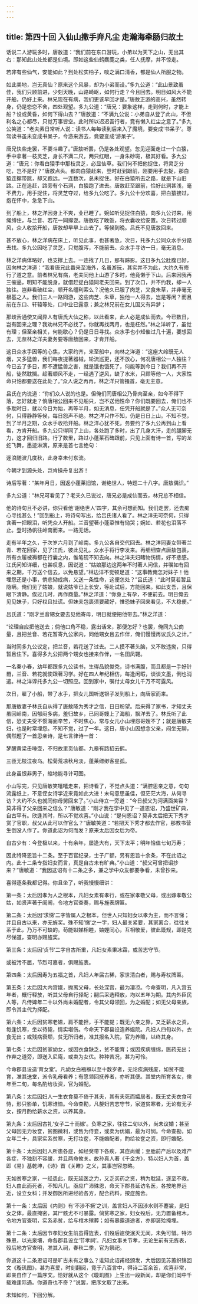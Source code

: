 ```yaml
---
---
---
```

title: 第四十回 入仙山撒手弃凡尘 走瀚海牵肠归故土
---



话说二人游玩多时，唐敖道：“我们前在东口游玩，小弟以为天下之山，无出其右：那知此山处处都是仙境。即如这些仙鹤麋鹿之类，任人抚摩，并不惊走。

若非有些仙气，安能如此？到处松实柏子，啖之满口清香，都是仙人所服之物。

如此美地，岂无真仙？原来这个风暴，却为小弟而设。”多九公道：“此山景致虽佳，我们只顾前进，少刻天晚，山路崎岖，如何行走？今且回去。明日如风大不能开船，仍好上来。林兄现在有病，我们更该早回才是。”唐敖正游的高兴，虽然转身，仍是恋恋不舍，四处观望。多九公道：“唐兄：要象这样，走到何时，才能上船？设或黄昏，如何下得山去？”唐敖道：“不满九公说：小弟自从登了此山，不但利名之心都尽，只觉万事皆空。此时所以迟迟吾行者，竟有懒入红尘之意了。”多九公笑道：“老夫素日常听人说：读书人每每读到后来入了魔境，要变成‘书呆子’。尊驾读书虽未变成书呆子，今游来游去，竟要变成‘游呆子’。

唐兄快些走罢，不要斗趣了。”唐敖听罢，仍是各处观望。忽见迎面走过一个白猿，手中拿著一枝灵芝，身长不满二尺，两只红眼，一身朱砂斑，极其好看。多九公道：“唐兄：你看白猿手中那枝灵芝，必显仙草。我们何不把他捉住，将灵芝分吃，岂不是好？”唐敖点头。都向白猿赶来，登时赶到跟前，刚要用手去捉，那白猿连撺带跳，却又跑远。一连数次，总未捉住。好在白猿所去之路，就是下山旧路。正在追赶，路旁有个石洞，白猿跑了进去。唐敖赶至跟前，恰好此洞甚浅，毫不费力，用手捉住，将灵芝夺过，给多九公吃了。多九公十分欢喜，把白猿接过，抱在怀中，急急下山。

到了船上，林之洋因身上不爽，业已睡了。婉如听见捉住白猿，向多九公讨来，用绳缚住，与兰音、若花一同撺耍。唐敖吃了晚饭，将衣囊收拾安置。次日转过顺风，众人收拾开船，唐敖却早早上山去了。等候到晚。吕氏不见唐敖回来。

甚不放心，林之洋病在床上，听见此事，也甚著急，次日，托多九公同众水手分路去找。多九公因吃了灵芝，只觉腹泻，不能前去。众水手寻访一日，毫无消息。

林之洋病体略好，也支撑上去。一连找了几日，那有踪影。这日多九公肚腹已好，因向林之洋道：“我看唐兄此番来至海外，名虽游玩，其实并不为此，大约久有修行了道之意。前者林兄有病，老夫同他上山游了多时，他竟懒于下山。后来因我再三催逼，明知不能脱身，就借赶捉白猿同老夫回来。到了次口，并不约我，却一人独往。岂非看破红尘，顿开名缰利索么？况他久已服了肉芝，又食朱草，并非毫无根基之人。我们三人一路同游，这些肉芝、朱草，独他一人得去，岂是等闲？而且前在东口、轩辕等处，口中业已露意；兼之林兄前在女儿国又有异梦；

那歧舌通使又闻异人有唐氏大仙之称，以此看来，此人必是成仙而去。今已数日，岂有回来之理？我劝林兄不必找了。你就再找两月，也是枉然。”林之洋听了，虽觉有理；但至亲相关，何能歇心？仍是日日寻找。众水手也小知催过几十遍，要想回去，无奈林之洋夫妻务要等唐敖回来，才肯开船。

这日众水手因等的心焦，大家约齐，来至船中，向林之洋道：“这座大岭既无人烟，又多猛兽，我们每夜提著器械，轮流巡更，还不放心，何况唐相公一人独往？今已去了多日，即不遭猛兽之害，就是饿也饿死了，何能等到今日？我们再不开船，徒然耽搁。趁著顺风不走，一经遇了逆风，缺了水米，只顾等他一人，大家性命只怕都要送在此处了。”众人说之再再，林之洋只管搔首，毫无主意。

吕氏在内说道：“你们众人说的也是。但俺们同唐相公乃骨肉至亲，如今不得下落，怎好就走？倘唐相公回来不见船只，岂不送他性命？你们既要回去，俺们也不多耽时日，就以今日为始，再等半月，如无消息，任凭开船就是了。”众人无可奈何，只得静静等候，每日怨声不绝。林之洋只作不知，仍是日日上山。不知不觉，到了半月之期，众水手收拾开船。林之洋心犹不死，务要约了多九公再到山上看看，方肯开船。多九公只得同了上山，各处跑了多时，出了几身大汗，走的腿脚无力，这才回归旧路。行了数里，路过小蓬莱石碑跟前，只见上面有诗一首，写的龙蛇飞舞，墨迹淋漓，原来是首七言绝句：

逐浪随波几度秋，此身幸未付东流。

今朝才到源头处，岂肯操舟复出游！

诗后写著：“某年月日，因返小蓬莱旧馆，谢绝世人，特题二十八字。唐敖偶识。”

多九公道：“林兄可看见了？老夫久已说过，唐兄必是成仙而去，林兄总不相信。

他的诗句且不必讲，你只看他‘谢绝世人’四字，其余可想而知。我们走罢，还去痴心寻找甚么！”回到船上，将诗句写出，给吕氏诸人看了。林之洋无可奈何，只得含著一把眼泪，听凭众人开船。兰音望著小蓬菜惟有恸哭；婉如、若花也泪落不止。登时扬帆往岭南而来。一路无话。

走有半年之久，于次岁六月到了岭南。多九公各自交代回去。林之洋同妻女带著兰青、若花回家，见了江氏，彼此见礼。众水手将行李发来。再细细查点唐敖包裹，所有衣履被褥都在行囊之内，惟笔砚不知去向。林之洋夫妇睹物伤情，好不悲感。江氏问知详细，也甚叹息，因说道：“姑娘那边这两年不时著人问信，并嘱如有回来之期，千万送个信去，以免悬望。”林边洋不觉顿足道：“这事教俺怎对妹子！他埋怨还是小事，倘悲恸成病，又送一条性命，这便怎处？”吕氏道：“此时莫若暂且隐瞒。俺们见了姑娘，就说姑爷已上长安，等赴试后，方能回来。如此支吾，且保眼下清静。俟过几时，再作商量。”林之洋道：“你身上有孕，不便前去。明日俺去见见妹子，只好权且扯谎。但妹夫包裹须要藏好，惟恐妹子回来看见，不大稳便。”

吕氏道：“刚才兰音甥女要去见他寄母，明日就便把他带去。”林之洋道：

“论理自应把他送去；倘他口角不稳，露出话来，那便怎好？也罢，俺同九公商量，且把兰音、若花暂寄九公家内，同他甥女且去作伴，俺们慢慢再议氏久之计。”

当时同多九公议定，把兰音，若花送了过去。二人摸不著头脑，又不敢违拗，只得暂且住下。喜得多九公把两个甥女也接来作伴，一名田凤翾。

一名秦小春，幼年都跟多九公读书，生得品貌俊秃，诗书满腹，而且都是一手好针黹，兰音、若花就使跟著习学。好在四人年纪相仿，每逢闲暇，谈谈文墨，倒也消遣。林之洋谆托多九公一切照应。回到家中，嘱付丈母女儿千万不可露风。

次日，雇了小船，带了水手，把女儿国听送银子发到船上，向唐家而来。

那唐敖妻子林氏自从得了唐敖降为秀才之信，日日盼望。后来得了家书，才知丈夫虽回岭南，因郁闷多病，羞归故乡，已同哥嫂上了海船，飘洋去了。林氏听了此信，恐丈夫受不惯海面辛苦，不时焦心，常与女儿小山埋怨哥嫂不了；就是唐敏夫妇，也是时常埋怨。不知不觉，过了一年。这日，唐小山因想念父亲，闷坐无聊，偶然题了一首思亲诗，是七言律诗一首：

梦醒黄梁击唾壶，不归故里觅仙都。九皋有路招云鹤。

三匝无枝泣夜乌。松菊荒凉秋月淡，蓬莱缥缈客星孤。

此身虽恨非男子，缩地能寻计可图。

小山写完，只见唐敏笑嘻嘻走来，把诗看了，不觉点头道：“满腔思亲之意，句句流露纸上，不意侄女诗学近来竟如此大进！末句意思虽佳，但茫茫大海，从何寻访？大约不久也就同你母舅回来了。”小山侍立一旁道：“今日叔父为河满面笑容？莫非得了父亲回来之信么？”唐敏道：“刚才我在学中见了一道恩诏，乃盛世矿典，自古罕有。欣逢其时，所以不觉欢喜。”小山说：“是何恩诏？莫非太后把天下秀才赏了官职，叔父从此可以作官么？”唐敏笑道：“若把天下秀才都去作官，那教书营生倒没人作了。你道此诏为何而发？原来太后因女后为帝。

自古少有：今登极以来，十有余年，屡逢大有，天下太平；明年恰值七旬万寿；

因此特降恩旨十二条。至于百官纪录，士子广额，另有恩旨十余条，不在此诏之内。此十二条专指妇女而言，真是自古未有旷典。”小山道：“叔父可曾把诏抄来？”唐敏道：“我因这诏有十二条之多，兼之学中众友都要争看，未曾抄来。

喜得逐条我都记得。你且坐了，听我慢慢细讲：

第一条：太后因孝为人之根本，凡妇女素有孝行，或在家孝敬父母，或出嫁孝敬公姑，如贤声著于闺阃，令地方官查奏，赐与旌表牌匾。

第二条：太后因‘求悌’二字皆属人之根本，但世人只知妇女以孝为主，而不言悌；并且自古以来，亦无旌奖。殊不知‘悌’之一字，妇人最关紧要，其家离合，往往关系于此，乃万不可缺的。苟能姒娣相睦，妯娌同心，互相敬爱，彼此箴规，即是克尽悌道，查明亦赐旌奖。

第三条：太后因‘贞节’二字自古所重，凡妇女素秉冰霜，或苦志守节。

或被污不屈，节烈可嘉者，俱赐旌表。

第四条：太后因寿为五福之首，凡妇人年届古稀，家世清白者，赐与寿杖牌匾。

第五条：太后因大内宫娥，抛离父母，长处深宫，最为凄凉。今命查明，凡入宫五年者，概行释放，听其父母自行择配；嗣后采选释放，均以五年为期。其内外臣民人等，凡侍婢年二十以外尚未婚配者，令其父母领回，为之婚配；如无父母亲族，即令其主代为择配。

第六条：太后因贫寒老媪，肩不能担，手不能提；既无六亲之靠，又乏薪水之资，每逢饥寒，坐以待毙，情实堪伤。今命天下郡县设造养媪院。凡妇人四旬以外，衣食无出；或残病衰颓，贫无所归者，准其报名入院，官为养赡，以终其身。

第七条：太后因贫家幼女，或因衣食缺乏，贫不能育；或因疾病缠绵，医药无出；作弃之道旁，即送入尼庵，或卖为女优。种种苦况，甚为可怜。

今命郡县设造‘育女堂’。凡幼女白襁褓以至十数岁者，无论疾病残废，如贫不能育，准其送堂，派令乳母看养；有愿领回抚养者，亦听其便。其堂内所育各女，俟年至二旬，每名酌给妆资，官为婚配。

第八条：太后因妇人一生衣食莫不倚于其夫，其有夫死而孀居者，既无丈夫衣食可恃，形只影单，饥寒谁恤。今命查勘，凡嫠妇苦志守节，家道贫寒者，无论有无子女，按月酌给薪水之资，以养其身。

第九条：太后因古礼‘女子二十而嫁’。负寒之家，往往二旬以外，尚未议婚；甚至父母因无力妆奁，贫图微利，或售为侍妾，或卖为优娼，最为可悯。今命查勘，如女年二十，具家实系贫寒，无打妆奁，不能婚配者，酌给妆奁之资，即行婚配。

第十条：太后因妇人所患各症，如经癸带下各疾，其症尚缓；至胎前产后以及难产各症，不独刻不容缓，并且两命攸关。故孙真人著《千金方》，特以妇人为首，盖即《易》基乾坤，《诗》首《关睢》之义，其事岂容忽略。

无如贫寒之家，一经患此，既无延医之力，又乏买药之资，稍为耽延，逐至不救。妇人由此而死者，不知凡几。亟应广沛殊恩，命天下郡县延访名医，各按地界远近，设立女科；并发御医所进经验各方，配合药料，按症施舍。

第十一条：太后因《内则》有‘不涉不撅’之训，盖言妇人不因涉水则不蹇裳，是妇女之体，最直掩密，其尸骸尤不可暴露。倘贫寒之家，妇女殁后，无力置备棺木，令地方官查明，实系赤贫，给与棺木殡葬；如有暴露道途者，亦即装殓掩埋。

第十二条：太后因节孝妇女生前虽得旌表，们殁后遽使泯灭无闻，未免可惜。特沛殊恩，以光泉壤，命各郡县设立‘节孝祠’。凡妇女事关节孝，无论生前有无旌表，殁后地方官查明，准其入祠，春秋二季，官为祭祀。

你道这十二条恩诏可是旷古未有之事么？谁知此诏甫经颁发，大后因见苏蕙织锦回文《璇玑图》，甚为喜爱，时刻翻阅，竟于八百言中，得诗二百余首，欢喜非常，即亲自作了一篇序文。恰好就从这个《璇玑图》上生出一段新闻，却是你们闺中千载难逢际遇。你道奇也不奇？”说罢，把序文取了出来。

未知如何，下回分解。